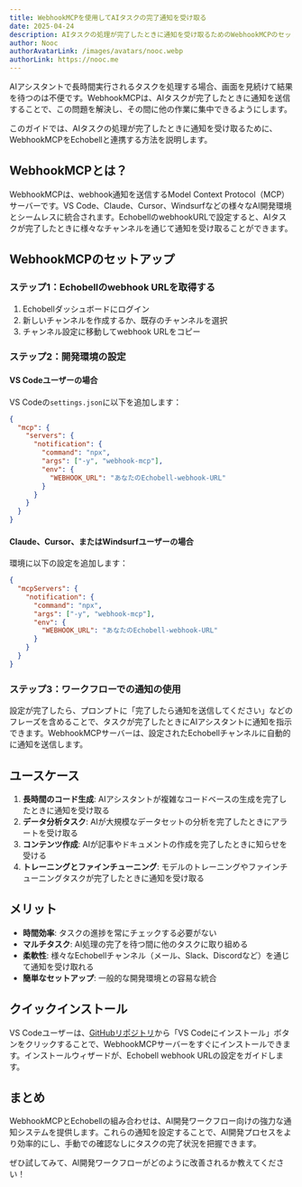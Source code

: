 ```yaml
---
title: WebhookMCPを使用してAIタスクの完了通知を受け取る
date: 2025-04-24
description: AIタスクの処理が完了したときに通知を受け取るためのWebhookMCPのセットアップ方法を学びましょう。
author: Nooc
authorAvatarLink: /images/avatars/nooc.webp
authorLink: https://nooc.me
---
```


AIアシスタントで長時間実行されるタスクを処理する場合、画面を見続けて結果を待つのは不便です。WebhookMCPは、AIタスクが完了したときに通知を送信することで、この問題を解決し、その間に他の作業に集中できるようにします。

このガイドでは、AIタスクの処理が完了したときに通知を受け取るために、WebhookMCPをEchobellと連携する方法を説明します。

## WebhookMCPとは？

WebhookMCPは、webhook通知を送信するModel Context Protocol（MCP）サーバーです。VS Code、Claude、Cursor、Windsurfなどの様々なAI開発環境とシームレスに統合されます。EchobellのwebhookURLで設定すると、AIタスクが完了したときに様々なチャンネルを通じて通知を受け取ることができます。

## WebhookMCPのセットアップ

### ステップ1：Echobellのwebhook URLを取得する

1. Echobellダッシュボードにログイン
2. 新しいチャンネルを作成するか、既存のチャンネルを選択
3. チャンネル設定に移動してwebhook URLをコピー

### ステップ2：開発環境の設定

#### VS Codeユーザーの場合

VS Codeの`settings.json`に以下を追加します：

```json
{
  "mcp": {
    "servers": {
      "notification": {
        "command": "npx",
        "args": ["-y", "webhook-mcp"],
        "env": {
          "WEBHOOK_URL": "あなたのEchobell-webhook-URL"
        }
      }
    }
  }
}
```

#### Claude、Cursor、またはWindsurfユーザーの場合

環境に以下の設定を追加します：

```json
{
  "mcpServers": {
    "notification": {
      "command": "npx",
      "args": ["-y", "webhook-mcp"],
      "env": {
        "WEBHOOK_URL": "あなたのEchobell-webhook-URL"
      }
    }
  }
}
```

### ステップ3：ワークフローでの通知の使用

設定が完了したら、プロンプトに「完了したら通知を送信してください」などのフレーズを含めることで、タスクが完了したときにAIアシスタントに通知を指示できます。WebhookMCPサーバーは、設定されたEchobellチャンネルに自動的に通知を送信します。

## ユースケース

1. **長時間のコード生成**: AIアシスタントが複雑なコードベースの生成を完了したときに通知を受け取る
2. **データ分析タスク**: AIが大規模なデータセットの分析を完了したときにアラートを受け取る
3. **コンテンツ作成**: AIが記事やドキュメントの作成を完了したときに知らせを受ける
4. **トレーニングとファインチューニング**: モデルのトレーニングやファインチューニングタスクが完了したときに通知を受け取る

## メリット

- **時間効率**: タスクの進捗を常にチェックする必要がない
- **マルチタスク**: AI処理の完了を待つ間に他のタスクに取り組める
- **柔軟性**: 様々なEchobellチャンネル（メール、Slack、Discordなど）を通じて通知を受け取れる
- **簡単なセットアップ**: 一般的な開発環境との容易な統合

## クイックインストール

VS Codeユーザーは、[GitHubリポジトリ](https://github.com/noobnooc/webhook-mcp)から「VS Codeにインストール」ボタンをクリックすることで、WebhookMCPサーバーをすぐにインストールできます。インストールウィザードが、Echobell webhook URLの設定をガイドします。

## まとめ

WebhookMCPとEchobellの組み合わせは、AI開発ワークフロー向けの強力な通知システムを提供します。これらの通知を設定することで、AI開発プロセスをより効率的にし、手動での確認なしにタスクの完了状況を把握できます。

ぜひ試してみて、AI開発ワークフローがどのように改善されるか教えてください！